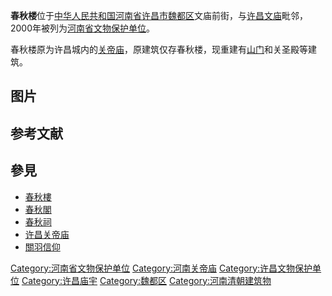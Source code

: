 {{coord|34|01|38|N|113|49|39|E|scale:10000|display=title}}
{{文物保护单位
|名称 = 春秋楼（含文庙）
|图片 = Xuchang Chunqiu Lou 2013.09.01 14-30-41.jpg
|级别 = 省级文物保护单位
|省名 = 河南省
|所在 = [[许昌市|许昌市]][[魏都区|魏都区]]
|分类 = 古建筑
|时代 = 清
|编号 = 3-100
|登录 = 2000年9月25日
}}
'''春秋楼'''位于[[中华人民共和国|中华人民共和国]][[河南省|河南省]][[许昌市|许昌市]][[魏都区|魏都区]]文庙前街，与[[许昌文庙|许昌文庙]]毗邻，2000年被列为[[河南省文物保护单位|河南省文物保护单位]]。

春秋楼原为许昌城内的[[关帝庙|关帝庙]]，原建筑仅存春秋楼，现重建有[[山门|山门]]和关圣殿等建筑。

== 图片 ==
{{Gallery
|width = 300
|height = 
|lines = 1
|File:Xuchang Chunqiu Lou 2013.09.01 14-33-15.jpg|山门
|File:Xuchang Chunqiu Lou 2013.09.01 14-29-09.jpg|春秋楼
|File:Xuchang Chunqiu Lou 2013.09.01 14-28-20.jpg|春秋楼
|File:Xuchang Chunqiu Lou 2013.09.01 14-18-40.jpg|关圣殿
|File:Xuchang Chunqiu Lou 2013.09.01 14-20-18.jpg|关圣殿
|File:Xuchang Chunqiu Lou 2013.09.01 14-24-30.jpg|东院园林
}}

==参考文献==
{{Commons category|Chunqiu Lou (Xuchang)}}
{{reflist}}

== 參見 ==
* [[春秋樓|春秋樓]]
* [[春秋閣|春秋閣]]
* [[春秋祠|春秋祠]]
* [[许昌关帝庙|许昌关帝庙]]
* [[關羽信仰|關羽信仰]]

{{DEFAULTSORT:Chun}}
[[Category:河南省文物保护单位|Category:河南省文物保护单位]]
[[Category:河南关帝庙|Category:河南关帝庙]]
[[Category:许昌文物保护单位|Category:许昌文物保护单位]]
[[Category:许昌庙宇|Category:许昌庙宇]]
[[Category:魏都区|Category:魏都区]]
[[Category:河南清朝建筑物|Category:河南清朝建筑物]]